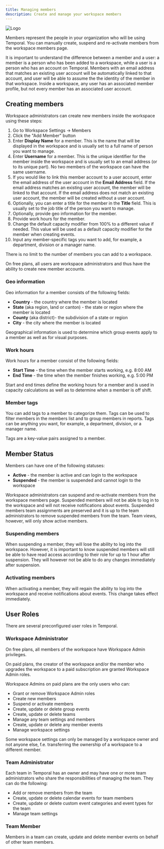 ```yaml
---
title: Managing members
description: Create and manage your workspace members
---
```


![Logo](../../assets/managing-members.webp)

Members represent the people in your organization who will be using Temporal. You can manually create, suspend and re-activate members from the workspace members page.

It is important to understand the difference between a member and a user: a member is a person who has been added to a workspace, while a user is a person who has an account on Temporal. Members with an email address that matches an existing user account will be automatically linked to that account, and user will be able to assume the the identity of the member in that workspace. Inside a workspace, any user has an associated member profile, but not every member has an associated user account.

## Creating members

Workspace administrators can create new members inside the workspace using these steps:

1. Go to Workspace Settings -> Members
2. Click the "Add Member" button
3. Enter **Display Name** for a member. This is the name that will be displayed in the workspace and is usually set to a full name of person you want to manage.
4. Enter **Username** for a member. This is the unique identifier for the member inside the workspace and is usually set to an email address (or to its unique part). No two members of the workspace can have the same username.
5. If you would like to link this member account to a user account, enter the email address of the user account in the **Email Address** field. If the email address matches an existing user account, the member will be linked to that account. If the email address does not match an existing user account, the member will be created without a user account.
6. Optionally, you can enter a title for the member in the **Title** field. This is usually set to the job title of the person you want to manage.
7. Optionally, provide geo information for the member.
8. Provide work hours for the member.
9. Change the default capacity modifier from 100% to a different value if needed. This value will be used as a default capacity modifier for the member when creating events.
10. Input any member-specific tags you want to add, for example, a department, division or a manager name.

There is no limit to the number of members you can add to a workspace.

<Aside>
	On free plans, all users are workspace administrators and thus have the ability to create new member accounts.
</Aside>

### Geo information

Geo information for a member consists of the following fields:
- **Country** - the country where the member is located
- **State** (aka region, land or canton) - the state or region where the member is located
- **County** (aka district)- the subdivision of a state or region
- **City** - the city where the member is located

Geographical information is used to determine which group events apply to a member as well as for visual purposes.

### Work hours

Work hours for a member consist of the following fields:
- **Start Time** - the time when the member starts working, e.g. 8:00 AM
- **End Time** - the time when the member finishes working, e.g. 5:00 PM

Start and end times define the working hours for a member and is used in capacity calculations as well as to determine when a member is off shift.

### Member tags

You can add tags to a member to categorize them. Tags can be used to filter members in the members list and to group members in reports. Tags can be anything you want, for example, a department, division, or a manager name.

Tags are a key-value pairs assigned to a member.

## Member Status

Members can have one of the following statuses:
- **Active** - the member is active and can login to the workspace
- **Suspended** - the member is suspended and cannot login to the workspace

Workspace administrators can suspend and re-activate members from the workspace members page. Suspended members will not be able to log in to the workspace and will not receive notifications about events. Suspended members team assignments are preserved and it is up to the team administrators to remove suspended members from the team. Team views, however, will only show active members.

### Suspending members

When suspending a member, they will lose the ability to log into the workspace. However, it is important to know suspended members will still be able to have read access according to their role for up to 1 hour after suspension. They will however not be able to do any changes immediately after suspension.

### Activating members

When activating a member, they will regain the ability to log into the workspace and receive notifications about events. This change takes effect immediately.

## User Roles

There are several preconfigured user roles in Temporal.

### Workspace Administrator

On free plans, all members of the workspace have Workspace Admin privileges.

On paid plans, the creator of the workspace and/or the member who upgrades the workspace to a paid subscription are granted Workspace Admin roles.

Workspace Admins on paid plans are the only users who can:

- Grant or remove Workspace Admin roles
- Create new members
- Suspend or activate members
- Create, update or delete group events
- Create, update or delete teams
- Manage any team settings and members
- Create, update or delete any member events
- Manage workspace settings

<Aside>
	Some workspace settings can only be managed by a workspace owner and not anyone else, f.e. transferring the ownership of a workspace to a different member.
</Aside>

### Team Administrator

Each team in Temporal has an owner and may have one or more team administrators who share the responsibilities of managing the team. They can do the following:

- Add or remove members from the team
- Create, update or delete calendar events for team members
- Create, update or delete custom event categories and event types for the team
- Manage team settings

### Team Member

Members in a team can create, update and delete member events on behalf of other team members.
